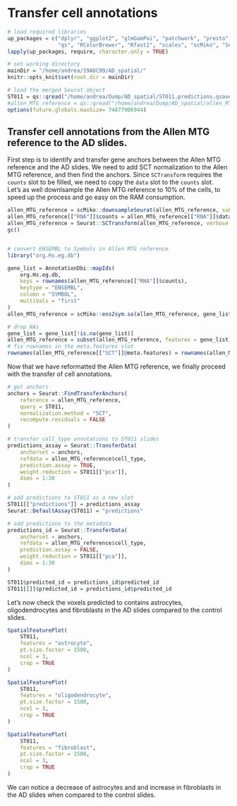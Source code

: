 # Transfer cell annotations

```r
# load required libraries
up_packages = c("dplyr", "ggplot2", "glmGamPoi", "patchwork", "presto",
                "qs", "RColorBrewer", "Rfast2", "scales", "scMiko", "Seurat", "SeuratData")
lapply(up_packages, require, character.only = TRUE)

# set working directory
mainDir = "/home/andrea/19ADC99/AD_spatial/"
knitr::opts_knit$set(root.dir = mainDir)

# load the merged Seurat object
ST011 = qs::qread("/home/andrea/Dump/AD_spatial/ST011.predictions.qsave", nthreads = 6)
#allen_MTG_reference = qs::qread("/home/andrea/Dump/AD_spatial/allen_MTG_reference.PCA.qsave", nthreads = 6)
options(future.globals.maxSize= 74877906944)
```


## Transfer cell annotations from the Allen MTG reference to the AD slides.

First step is to identify and transfer gene anchors between the Allen MTG reference and the AD slides.
We need to add SCT normalization to the Allen MTG reference, and then find the anchors. Since `SCTransform` requires the `counts` slot to be filled, we need to copy the `data` slot to the `counts` slot.  
Let's as well downlsample the Allen MTG reference to 10% of the cells, to speed up the process and go easy on the RAM consumption.

```r
allen_MTG_reference = scMiko::downsampleSeurat(allen_MTG_reference, subsample.factor = 0.1) 
allen_MTG_reference[["RNA"]]$counts = allen_MTG_reference[["RNA"]]$data
allen_MTG_reference = Seurat::SCTransform(allen_MTG_reference, verbose = TRUE)
gc()


# convert ENSEMBL to Symbols in Allen MTG reference
library("org.Hs.eg.db")

gene_list = AnnotationDbi::mapIds(
    org.Hs.eg.db,
    keys = rownames(allen_MTG_reference[["RNA"]]$counts),
    keytype = "ENSEMBL",
    column = "SYMBOL",
    multiVals = "first"
)
allen_MTG_reference = scMiko::ens2sym.so(allen_MTG_reference, gene_list)

# drop NAs
gene_list = gene_list[!is.na(gene_list)]
allen_MTG_reference = subset(allen_MTG_reference, features = gene_list)
# fix rownames in the meta.features slot
rownames(allen_MTG_reference[["SCT"]]@meta.features) = rownames(allen_MTG_reference[["SCT"]]@data)

```

Now that we have reformatted the Allen MTG reference, we finally proceed with the transfer of cell annotations.

```r
# get anchors
anchors = Seurat::FindTransferAnchors(
    reference = allen_MTG_reference,
    query = ST011,
    normalization.method = "SCT",
    recompute.residuals = FALSE
)

# transfer cell_type annotations to ST011 slides
predictions_assay = Seurat::TransferData(
    anchorset = anchors,
    refdata = allen_MTG_reference$cell_type,
    prediction.assay = TRUE,
    weight.reduction = ST011[["pca"]],
    dims = 1:30
)

# add predictions to ST011 as a new slot
ST011[["predictions"]] = predictions_assay
Seurat::DefaultAssay(ST011) = "predictions"

# add predictions to the metadata
predictions_id = Seurat::TransferData(
    anchorset = anchors,
    refdata = allen_MTG_reference$cell_type,
    prediction.assay = FALSE,
    weight.reduction = ST011[["pca"]],
    dims = 1:30
)

ST011$predicted_id = predictions_id$predicted_id
ST011[[]]$predicted_id = predictions_id$predicted_id

```

Let's now check the voxels predicted to contains astrocytes, oligodendrocytes and fibroblasts in the AD slides compared to the control slides.


```r
SpatialFeaturePlot(
    ST011,
    features = "astrocyte",
    pt.size.factor = 1500,
    ncol = 3,
    crop = TRUE
)
```


```r
SpatialFeaturePlot(
    ST011,
    features = "oligodendrocyte",
    pt.size.factor = 1500,
    ncol = 3,
    crop = TRUE
)
```

```r
SpatialFeaturePlot(
    ST011,
    features = "fibroblast",
    pt.size.factor = 1500,
    ncol = 3,
    crop = TRUE
)
```

We can notice a decrease of astrocytes and and increase in fibroblasts in the AD slides when compared to the control slides.
